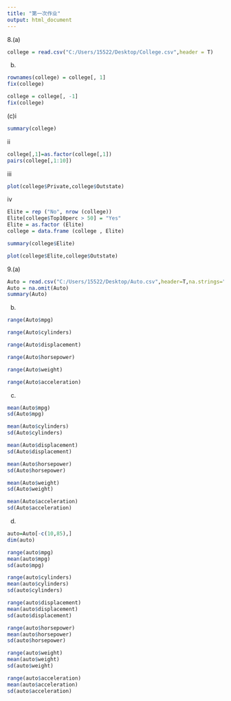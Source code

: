 ---
title: "第一次作业"
output: html_document
---

8.(a)
```{r}
college = read.csv("C:/Users/15522/Desktop/College.csv",header = T)
```


(b)
```{r}
rownames(college) = college[, 1]
fix(college)
```

```{r}
college = college[, -1]
fix(college)
```



(c)i
```{r}
summary(college)
```

ii
```{r}
college[,1]=as.factor(college[,1])
pairs(college[,1:10])
```

iii
```{r}
plot(college$Private,college$Outstate)
```

iv
```{r}
Elite = rep ("No", nrow (college)) 
Elite[college$Top10perc > 50] = "Yes" 
Elite = as.factor (Elite) 
college = data.frame (college , Elite)
```

```{r}
summary(college$Elite)
```

```{r}
plot(college$Elite,college$Outstate)
```



9.(a)
```{r}
Auto = read.csv("C:/Users/15522/Desktop/Auto.csv",header=T,na.strings="?")
Auto = na.omit(Auto)
summary(Auto)
```


(b)
```{r}
range(Auto$mpg)
```

```{r}
range(Auto$cylinders)
```

```{r}
range(Auto$displacement)
```

```{r}
range(Auto$horsepower)
```

```{r}
range(Auto$weight)
```

```{r}
range(Auto$acceleration)
```



(c)
```{r}
mean(Auto$mpg)
sd(Auto$mpg)
```

```{r}
mean(Auto$cylinders)
sd(Auto$cylinders)
```

```{r}
mean(Auto$displacement)
sd(Auto$displacement)
```

```{r}
mean(Auto$horsepower)
sd(Auto$horsepower)
```

```{r}
mean(Auto$weight)
sd(Auto$weight)
```

```{r}
mean(Auto$acceleration)
sd(Auto$acceleration)
```


(d)
```{r}
auto=Auto[-c(10,85),]
dim(auto)
```

```{r}
range(auto$mpg)
mean(auto$mpg)
sd(auto$mpg)
```

```{r}
range(auto$cylinders)
mean(auto$cylinders)
sd(auto$cylinders)
```

```{r}
range(auto$displacement)
mean(auto$displacement)
sd(auto$displacement)
```

```{r}
range(auto$horsepower)
mean(auto$horsepower)
sd(auto$horsepower)
```

```{r}
range(auto$weight)
mean(auto$weight)
sd(auto$weight)
```

```{r}
range(auto$acceleration)
mean(auto$acceleration)
sd(auto$acceleration)
```

